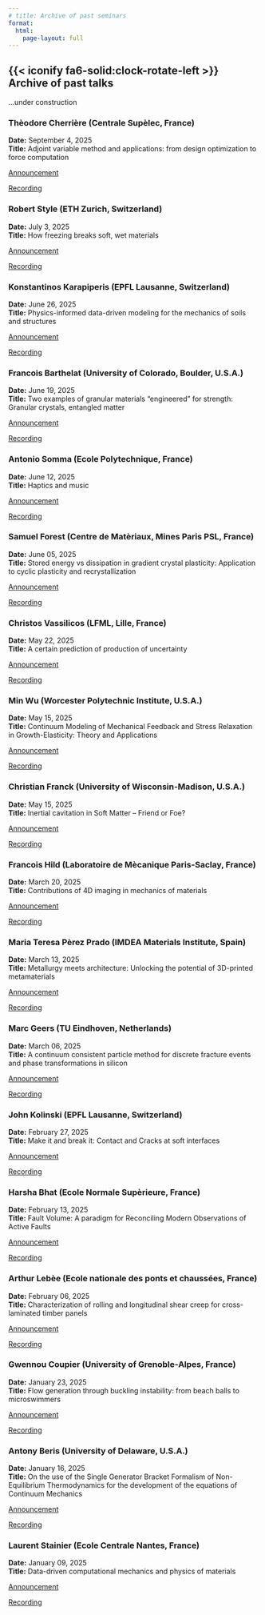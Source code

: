 ```yaml
---
# title: Archive of past seminars
format:
  html:
    page-layout: full
---
```


## {{< iconify fa6-solid:clock-rotate-left >}} &nbsp; Archive of past talks

...under construction

::::: {.talk-card}
### Thèodore Cherrière (Centrale Supèlec, France)

**Date:** September 4, 2025 <br>
**Title:** Adjoint variable method and applications: from design optimization to force computation

::: {.button}

[<iconify-icon icon="fa-solid:chalkboard" aria-label="announcement"></iconify-icon> Announcement](Resources/lms-seminar-docs/docs/AbstractsProfileAnnouncements/25-0904-TheodoreCherriere/cherriere.pdf){.button target="_blank"}

[<iconify-icon icon="fa-solid:chalkboard" aria-label="recording"></iconify-icon> Recording](){.button target="_blank"}

:::

::::

::::: {.talk-card}
### Robert Style (ETH Zurich, Switzerland)

**Date:** July 3, 2025 <br>
**Title:** How freezing breaks soft, wet materials

::: {.button}

[<iconify-icon icon="fa-solid:chalkboard" aria-label="announcement"></iconify-icon> Announcement](Resources/lms-seminar-docs/docs/AbstractsProfileAnnouncements/25_0703_RobStyle/style.pdf){.button target="_blank"}

[<iconify-icon icon="fa-solid:chalkboard" aria-label="recording"></iconify-icon> Recording](){.button target="_blank"}

:::


:::::

::::: {.talk-card}
### Konstantinos Karapiperis (EPFL Lausanne, Switzerland)

**Date:** June 26, 2025 <br>
**Title:** Physics-informed data-driven modeling for the mechanics of soils and structures

::: {.button}

[<iconify-icon icon="fa-solid:chalkboard" aria-label="announcement"></iconify-icon> Announcement](Resources/lms-seminar-docs/docs/AbstractsProfileAnnouncements/25_0626_Kostas/kostas.pdf){.button target="_blank"}

[<iconify-icon icon="fa-solid:chalkboard" aria-label="recording"></iconify-icon> Recording](){.button target="_blank"}

:::

:::::

::::: {.talk-card}
### Francois Barthelat (University of Colorado, Boulder, U.S.A.)

**Date:** June 19, 2025 <br>
**Title:** Two examples of granular materials “engineered” for strength: Granular crystals, entangled matter

::: {.button}

[<iconify-icon icon="fa-solid:chalkboard" aria-label="announcement"></iconify-icon> Announcement](Resources/lms-seminar-docs/docs/AbstractsProfileAnnouncements/25_0619_FrancoisBarthelat/barthelat.pdf){.button target="_blank"}

[<iconify-icon icon="fa-solid:chalkboard" aria-label="recording"></iconify-icon> Recording](){.button target="_blank"}

:::

:::::

::::: {.talk-card}
### Antonio Somma (Ecole Polytechnique, France)

**Date:** June 12, 2025 <br>
**Title:** Haptics and music

::: {.button}

[<iconify-icon icon="fa-solid:chalkboard" aria-label="announcement"></iconify-icon> Announcement](){.button target="_blank"}

[<iconify-icon icon="fa-solid:chalkboard" aria-label="recording"></iconify-icon> Recording](){.button target="_blank"}

:::

:::::

::::: {.talk-card}
### Samuel Forest (Centre de Matèriaux, Mines Paris PSL, France)

**Date:** June 05, 2025 <br>
**Title:** Stored energy vs dissipation in gradient crystal plasticity: Application to cyclic plasticity and recrystallization

::: {.button}

[<iconify-icon icon="fa-solid:chalkboard" aria-label="announcement"></iconify-icon> Announcement](Resources/lms-seminar-docs/docs/AbstractsProfileAnnouncements/25_0605_SamuelForest/forest.pdf){.button target="_blank"}

[<iconify-icon icon="fa-solid:chalkboard" aria-label="recording"></iconify-icon> Recording](){.button target="_blank"}

:::

:::::

::::: {.talk-card}
### Christos Vassilicos (LFML, Lille, France)

**Date:** May 22, 2025 <br>
**Title:** A certain prediction of production of uncertainty

::: {.button}

[<iconify-icon icon="fa-solid:chalkboard" aria-label="announcement"></iconify-icon> Announcement](Resources/lms-seminar-docs/docs/AbstractsProfileAnnouncements/25_0522_ChristosVassilicos/vassilicos.pdf){.button target="_blank"}

[<iconify-icon icon="fa-solid:chalkboard" aria-label="recording"></iconify-icon> Recording](){.button target="_blank"}

:::

:::::

::::: {.talk-card}
### Min Wu (Worcester Polytechnic Institute, U.S.A.)

**Date:** May 15, 2025 <br>
**Title:** Continuum Modeling of Mechanical Feedback and Stress Relaxation in Growth-Elasticity: Theory and Applications

::: {.button}

[<iconify-icon icon="fa-solid:chalkboard" aria-label="announcement"></iconify-icon> Announcement](Resources/lms-seminar-docs/docs/AbstractsProfileAnnouncements/25_0515_MinWu/wu.pdf){.button target="_blank"}

[<iconify-icon icon="fa-solid:chalkboard" aria-label="recording"></iconify-icon> Recording](){.button target="_blank"}

:::

:::::

::::: {.talk-card}
### Christian Franck (University of Wisconsin-Madison, U.S.A.)

**Date:** May 15, 2025 <br>
**Title:** Inertial cavitation in Soft Matter – Friend or Foe?

::: {.button}

[<iconify-icon icon="fa-solid:chalkboard" aria-label="announcement"></iconify-icon> Announcement](Resources/lms-seminar-docs/docs/AbstractsProfileAnnouncements/25_0408_ChristianFranck/franck.pdf){.button target="_blank"}

[<iconify-icon icon="fa-solid:chalkboard" aria-label="recording"></iconify-icon> Recording](){.button target="_blank"}

:::

:::::

::::: {.talk-card}

### Francois Hild (Laboratoire de Mècanique Paris-Saclay, France)

**Date:** March 20, 2025 <br>
**Title:** Contributions of 4D imaging in mechanics of materials

::: {.button}

[<iconify-icon icon="fa-solid:chalkboard" aria-label="announcement"></iconify-icon> Announcement](Resources/lms-seminar-docs/docs/AbstractsProfileAnnouncements/25_0320_FrancoisHild/hild.pdf){.button target="_blank"}

[<iconify-icon icon="fa-solid:chalkboard" aria-label="recording"></iconify-icon> Recording](){.button target="_blank"}

:::

:::::

::::: {.talk-card}

### Maria Teresa Pèrez Prado (IMDEA Materials Institute, Spain)

**Date:** March 13, 2025 <br>
**Title:** Metallurgy meets architecture: Unlocking the potential of 3D-printed metamaterials

::: {.button}

[<iconify-icon icon="fa-solid:chalkboard" aria-label="announcement"></iconify-icon> Announcement](Resources/lms-seminar-docs/docs/AbstractsProfileAnnouncements/25_0313_MariaTeresa/teresa.pdf){.button target="_blank"}

[<iconify-icon icon="fa-solid:chalkboard" aria-label="recording"></iconify-icon> Recording](){.button target="_blank"}

:::

:::::

::::: {.talk-card}

### Marc Geers (TU Eindhoven, Netherlands)

**Date:** March 06, 2025 <br>
**Title:** A continuum consistent particle method for discrete fracture events and phase transformations in silicon

::: {.button}

[<iconify-icon icon="fa-solid:chalkboard" aria-label="announcement"></iconify-icon> Announcement](Resources/lms-seminar-docs/docs/AbstractsProfileAnnouncements/25_0306_MarcGeers/geers.pdf){.button target="_blank"}

[<iconify-icon icon="fa-solid:chalkboard" aria-label="recording"></iconify-icon> Recording](){.button target="_blank"}

:::

:::::

::::: {.talk-card}

### John Kolinski (EPFL Lausanne, Switzerland)

**Date:** February 27, 2025 <br>
**Title:** Make it and break it: Contact and Cracks at soft interfaces

::: {.button}

[<iconify-icon icon="fa-solid:chalkboard" aria-label="announcement"></iconify-icon> Announcement](Resources/lms-seminar-docs/docs/AbstractsProfileAnnouncements/25_0227_JohnKolinski/kolinski.pdf){.button target="_blank"}

[<iconify-icon icon="fa-solid:chalkboard" aria-label="recording"></iconify-icon> Recording](){.button target="_blank"}

:::

:::::

::::: {.talk-card}

### Harsha Bhat (Ecole Normale Supèrieure, France)

**Date:** February 13, 2025 <br>
**Title:** Fault Volume:  A paradigm for  Reconciling Modern Observations of Active Faults

::: {.button}

[<iconify-icon icon="fa-solid:chalkboard" aria-label="announcement"></iconify-icon> Announcement](){.button target="_blank"}

[<iconify-icon icon="fa-solid:chalkboard" aria-label="recording"></iconify-icon> Recording](){.button target="_blank"}

:::

:::::

::::: {.talk-card}

### Arthur Lebèe (Ecole nationale des ponts et chaussées, France)

**Date:** February 06, 2025 <br>
**Title:** Characterization of rolling and longitudinal shear creep for cross-laminated timber panels

::: {.button}

[<iconify-icon icon="fa-solid:chalkboard" aria-label="announcement"></iconify-icon> Announcement](Resources/lms-seminar-docs/docs/AbstractsProfileAnnouncements/25_0206_ArthurLebee/lebee.pdf){.button target="_blank"}

[<iconify-icon icon="fa-solid:chalkboard" aria-label="recording"></iconify-icon> Recording](){.button target="_blank"}

:::

:::::

::::: {.talk-card}

### Gwennou Coupier (University of Grenoble-Alpes, France)

**Date:** January 23, 2025 <br>
**Title:** Flow generation through buckling instability: from beach balls to microswimmers

::: {.button}

[<iconify-icon icon="fa-solid:chalkboard" aria-label="announcement"></iconify-icon> Announcement](Resources/lms-seminar-docs/docs/AbstractsProfileAnnouncements/25_0123_GwennouCoupier/coupier.pdf){.button target="_blank"}

[<iconify-icon icon="fa-solid:chalkboard" aria-label="recording"></iconify-icon> Recording](){.button target="_blank"}

:::

:::::

::::: {.talk-card}

### Antony Beris (University of Delaware, U.S.A.)

**Date:** January 16, 2025 <br>
**Title:** On the use of the Single Generator Bracket Formalism of Non-Equilibrium Thermodynamics for the development of the equations of Continuum Mechanics

::: {.button}

[<iconify-icon icon="fa-solid:chalkboard" aria-label="announcement"></iconify-icon> Announcement](Resources/lms-seminar-docs/docs/AbstractsProfileAnnouncements/25_0113_AntonyBeris/beris.pdf){.button target="_blank"}

[<iconify-icon icon="fa-solid:chalkboard" aria-label="recording"></iconify-icon> Recording](){.button target="_blank"}

:::

:::::

::::: {.talk-card}

### Laurent Stainier (Ecole Centrale Nantes, France)

**Date:** January 09, 2025 <br>
**Title:** Data-driven computational mechanics and physics of materials

::: {.button}

[<iconify-icon icon="fa-solid:chalkboard" aria-label="announcement"></iconify-icon> Announcement](Resources/lms-seminar-docs/docs/AbstractsProfileAnnouncements/25_0109_LaurentStainier/stainier.pdf){.button target="_blank"}

[<iconify-icon icon="fa-solid:chalkboard" aria-label="recording"></iconify-icon> Recording](){.button target="_blank"}

:::

:::::
